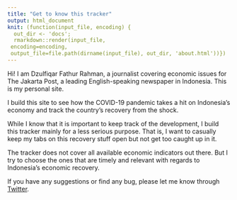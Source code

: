 ```yaml
---
title: "Get to know this tracker"
output: html_document
knit: (function(input_file, encoding) {
  out_dir <- 'docs';
  rmarkdown::render(input_file,
 encoding=encoding,
 output_file=file.path(dirname(input_file), out_dir, 'about.html'))})
---
```


Hi! I am Dzulfiqar Fathur Rahman, a journalist covering economic issues for The Jakarta Post, a leading English-speaking newspaper in Indonesia. This is my personal site.

I build this site to see how the COVID-19 pandemic takes a hit on Indonesia's economy and track the country's recovery from the shock.

While I know that it is important to keep track of the development, I build this tracker mainly for a less serious purpose. That is, I want to casually keep my tabs on this recovery stuff open but not get too caught up in it.

The tracker does not cover all available economic indicators out there. But I try to choose the ones that are timely and relevant with regards to Indonesia's economic recovery.

If you have any suggestions or find any bug, please let me know through [Twitter](https://twitter.com/dzulfiqarfr).